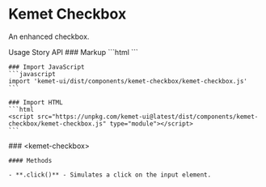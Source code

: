 
<Meta of={CheckboxStories} />

# Kemet Checkbox

An enhanced checkbox.

<kemet-tabs panel-effect="stacked" divider>
  <kemet-tab slot="tab">Usage</kemet-tab>
  <kemet-tab slot="tab">Story</kemet-tab>
  <kemet-tab slot="tab">API</kemet-tab>
  <kemet-tab-panel slot="panel">
    ### Markup
    ```html
    <kemet-checkbox label="The label."></kemet-checkbox>
    ```

    ### Import JavaScript
    ```javascript
    import 'kemet-ui/dist/components/kemet-checkbox/kemet-checkbox.js'
    ```

    ### Import HTML
    ```html
    <script src="https://unpkg.com/kemet-ui@latest/dist/components/kemet-checkbox/kemet-checkbox.js" type="module"></script>
    ```
  </kemet-tab-panel>
  <kemet-tab-panel slot="panel">
    <Canvas of={CheckboxStories.Standard} />
    <ArgsTable story={PRIMARY_STORY} />
  </kemet-tab-panel>
  <kemet-tab-panel slot="panel">
    ### &lt;kemet-checkbox&gt;
    <ArgsTable of="kemet-checkbox" />

    #### Methods

    - **.click()** - Simulates a click on the input element.
  </kemet-tab-panel>
</kemet-tabs>
